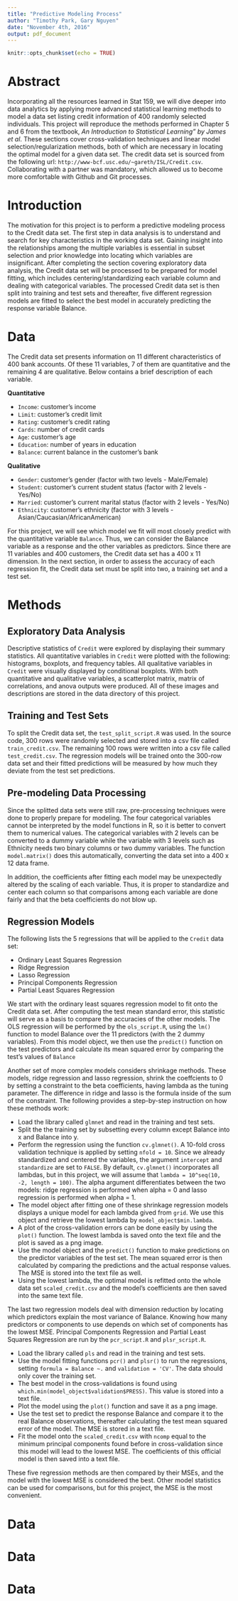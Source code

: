 ```yaml
---
title: "Predictive Modeling Process"
author: "Timothy Park, Gary Nguyen"
date: "November 4th, 2016"
output: pdf_document
---
```


```r
knitr::opts_chunk$set(echo = TRUE)
```

# Abstract
Incorporating all the resources learned in Stat 159, we will dive deeper into data analytics by applying more advanced statistical learning methods to model a data set listing credit information of 400 randomly selected individuals. This project will reproduce the methods performed in Chapter 5 and 6 from the textbook, *An Introduction to Statistical Learning” by James et al*. These sections cover cross-validation techniques and linear model selection/regularization methods, both of which are necessary in locating the optimal model for a given data set. The credit data set is sourced from the following url: `http://www-bcf.usc.edu/~gareth/ISL/Credit.csv`. Collaborating with a partner was mandatory, which allowed us to become more comfortable with Github and Git processes.


# Introduction

The motivation for this project is to perform a predictive modeling process to the Credit data set. The first step in data analysis is to understand and search for key characteristics in the working data set. Gaining insight into the relationships among the multiple variables is essential in subset selection and prior knowledge into locating which variables are insignificant. After completing the section covering exploratory data analysis, the Credit data set will be processed to be prepared for model fitting, which includes centering/standardizing each variable column and dealing with categorical variables. The processed Credit data set is then split into training and test sets and thereafter, five different regression models are fitted to select the best model in accurately predicting the response variable Balance.


# Data


The Credit data set presents information on 11 different characteristics of 400 bank accounts. Of these 11 variables, 7 of them are quantitative and the remaining 4 are qualitative. Below contains a brief description of each variable.

**Quantitative**

* `Income`: customer's income
* `Limit`: customer's credit limit
* `Rating`: customer's credit rating
* `Cards`: number of credit cards
* `Age`: customer's age
* `Education`: number of years in education
* `Balance`: current balance in the customer's bank

**Qualitative**

* `Gender`: customer's gender (factor with two levels - Male/Female)
* `Student`: customer's current student status (factor with 2 levels - Yes/No)
* `Married`: customer's current marital status (factor with 2 levels - Yes/No)
* `Ethnicity`: customer's ethnicity (factor with 3 levels - Asian/Caucasian/AfricanAmerican)

For this project, we will see which model we fit will most closely predict with the quantitative variable `Balance`. Thus, we can consider the Balance variable as a response and the other variables as predictors. Since there are 11 variables and 400 customers, the Credit data set has a 400 x 11 dimension. In the next section, in order to assess the accuracy of each regression fit, the Credit data set must be split into two, a training set and a test set.


# Methods

## Exploratory Data Analysis
Descriptive statistics of `Credit` were explored by displaying their summary statistics. All quantitative variables in `Credit` were plotted with the following: histograms, boxplots, and frequency tables. All qualitative variables in `Credit` were visually displayed by conditional boxplots. With both quantitative and qualitative variables, a scatterplot matrix, matrix of correlations, and anova outputs were produced. All of these images and descriptions are stored in the data directory of this project.

## Training and Test Sets
To split the Credit data set, the `test_split_script.R` was used. In the source code, 300 rows were randomly selected and stored into a csv file called `train_credit.csv`. The remaining 100 rows were written into a csv file called `test_credit.csv`.  The regression models will be trained onto the 300-row data set and their fitted predictions will be measured by how much they deviate from the test set predictions.

## Pre-modeling Data Processing
Since the splitted data sets were still raw, pre-processing techniques were done to properly prepare for modeling. The four categorical variables cannot be interpreted by the model functions in R, so it is better to convert them to numerical values.  The categorical variables with 2 levels can be converted to a dummy variable while the variable with 3 levels such as Ethnicity needs two binary columns or two dummy variables. The function `model.matrix()` does this automatically, converting the data set into a 400 x 12 data frame. 

In addition, the coefficients after fitting each model may be unexpectedly altered by the scaling of each variable. Thus, it is proper to standardize and center each column so that comparisons among each variable are done fairly and that the beta coefficients do not blow up.

## Regression Models

The following lists the 5 regressions that will be applied to the `Credit` data set:

* Ordinary Least Squares Regression
* Ridge Regression
* Lasso Regression
* Principal Components Regression
* Partial Least Squares Regression

We start with the ordinary least squares regression model to fit onto the Credit data set. After computing the test mean standard error, this statistic will serve as a basis to compare the accuracies of the other models. The OLS regression will be performed by the `ols_script.R`, using the `lm()` function to model Balance over the 11 predictors (with the 2 dummy variables). From this model object, we then use the `predict()` function on the test predictors and calculate its mean squared error by comparing the test's values of `Balance`

Another set of more complex models considers shrinkage methods. These models, ridge regression and lasso regression, shrink the coeffcients to 0 by setting a constraint to the beta coefficients, having lambda as the tuning parameter. The difference in ridge and lasso is the formula inside of the sum of the constraint. The following provides a step-by-step instruction on how these methods work:

* Load the library called `glmnet` and read in the training and test sets.
* Split the the training set by subsetting every column except Balance into x and Balance into y.
* Perform the regression using the function `cv.glmnet()`. A 10-fold cross validation technique is applied by setting `nfold = 10`. Since we already standardized and centered the variables, the argument `intercept` and `standardize` are set to `FALSE`. By default, `cv.glmnet()` incorporates all lambdas, but in this project, we will assume that `lambda = 10^seq(10, -2, length = 100)`. The alpha argument differentiates between the two models: ridge regression is performed when alpha = 0 and lasso regression is performed when alpha = 1.
* The model object after fitting one of these shrinkage regression models displays a unique model for each lambda gived from `grid`. We use this object and retrieve the lowest lambda by `model_object$min.lambda`. 
* A plot of the cross-validation errors can be done easily by using the `plot()` function. The lowest lambda is saved onto the text file and the plot is saved as a png image. 
* Use the model object and the `predict()` function to make predictions on the predictor variables of the test set. The mean squared error is then calculated by comparing the predictions and the actual response values. The MSE is stored into the text file as well.
* Using the lowest lambda, the optimal model is refitted onto the whole data set `scaled_credit.csv` and the model's coefficients are then saved into the same text file.

The last two regression models deal with dimension reduction by locating which predictors explain the most variance of Balance. Knowing how many predictors or components to use depends on which set of components has the lowest MSE. Principal Components Regression and Partial Least Squares Regression are run by the `pcr_script.R` and `plsr_script.R`.

* Load the library called `pls` and read in the training and test sets.
* Use the model fitting functions `pcr()` and `plsr()` to run the regressions, setting `formula = Balance ~.` and  `validation = 'CV'`. The data should only cover the training set.
* The best model in the cross-validations is found using `which.min(model_object$validation$PRESS)`. This value is stored into a text file.
* Plot the model using the `plot()` function and save it as a png image.
* Use the test set to predict the response Balance and compare it to the real Balance observations, thereafter calculating the test mean squared error of the model. The MSE is stored in a text file.
* Fit the model onto the `scaled_credit.csv` with `ncomp` equal to the minimum principal components found before in cross-validation since this model will lead to the lowest MSE. The coefficients of this official model is then saved into a text file.

These five regression methods are then compared by their MSEs, and the model with the lowest MSE is considered the best. Other model statistics can be used for comparisons, but for this project, the MSE is the most convenient.

# Data

# Data

# Data

